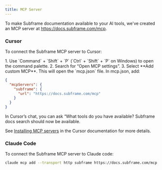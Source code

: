 ```yaml
---
title: MCP Server
---
```


To make Subframe documentation available to your AI tools, we've created an MCP server at https://docs.subframe.com/mcp.

### Cursor

To connect the Subframe MCP server to Cursor:

<Steps>
  <Step title="Open MCP settings">
    1. Use `Command` + `Shift` + `P` (`Ctrl` + `Shift` + `P` on Windows) to open the command palette.
    2. Search for “Open MCP settings”.
    3. Select **Add custom MCP**. This will open the `mcp.json` file.
  </Step>
  <Step title="Configure the Subframe server">
    In mcp.json, add:

```json mcp.json
{
  "mcpServers": {
    "subframe": {
      "url": "https://docs.subframe.com/mcp"
    }
  }
}
```

  </Step>
  <Step title="Test the connection">
    In Cursor’s chat, you can ask “What tools do you have available? Subframe docs search should now be available.
  </Step>
</Steps>

See [Installing MCP servers](https://docs.cursor.com/en/context/mcp#installing-mcp-servers) in the Cursor documentation for more details.

### Claude Code

To connect the Subframe MCP server to Claude code:

```bash
claude mcp add --transport http subframe https://docs.subframe.com/mcp
```

